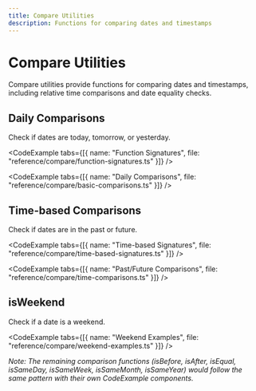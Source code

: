 ```yaml
---
title: Compare Utilities
description: Functions for comparing dates and timestamps
---
```




# Compare Utilities

Compare utilities provide functions for comparing dates and timestamps, including relative time comparisons and date equality checks.

## Daily Comparisons

Check if dates are today, tomorrow, or yesterday.

<CodeExample tabs={[{ name: "Function Signatures", file: "reference/compare/function-signatures.ts" }]} />

<CodeExample tabs={[{ name: "Daily Comparisons", file: "reference/compare/basic-comparisons.ts" }]} />

## Time-based Comparisons

Check if dates are in the past or future.

<CodeExample tabs={[{ name: "Time-based Signatures", file: "reference/compare/time-based-signatures.ts" }]} />

<CodeExample tabs={[{ name: "Past/Future Comparisons", file: "reference/compare/time-comparisons.ts" }]} />

## isWeekend

Check if a date is a weekend.

<CodeExample tabs={[{ name: "Weekend Examples", file: "reference/compare/weekend-examples.ts" }]} />

_Note: The remaining comparison functions (isBefore, isAfter, isEqual, isSameDay, isSameWeek, isSameMonth, isSameYear) would follow the same pattern with their own CodeExample components._ 